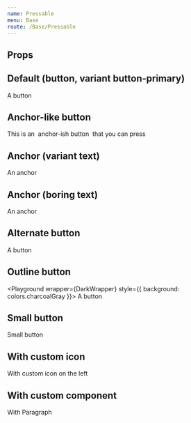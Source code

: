 ```yaml
---
name: Pressable
menu: Base
route: /Base/Pressable
---
```



## Props
<PropsTable of={Pressable} />

## Default (button, variant button-primary)
<Playground wrapper={Wrapper}>
  <Pressable fontSize="button">A button</Pressable>
</Playground>

## Anchor-like button
<Playground wrapper={Wrapper}>
  <Paragraph fontSize="body-xsmall">
    This is an&nbsp;
    <Pressable variant="text" href="#anchor-like-button">anchor-ish button</Pressable>
    &nbsp;that you can press
  </Paragraph>
</Playground>

## Anchor (variant text)
<Playground wrapper={Wrapper}>
  <Pressable as="a" variant="text" href="#anchor-variant-text" fontSize="body">An anchor</Pressable>
</Playground>

## Anchor (boring text)
<Playground wrapper={Wrapper}>
  <Pressable as="a" variant="text-boring" href="#anchor-boring-text" fontSize="body">An anchor</Pressable>
</Playground>

## Alternate button
<Playground wrapper={Wrapper}>
  <Pressable variant="button-alternate" fontSize="button">A button</Pressable>
</Playground>

## Outline button
<Playground wrapper={DarkWrapper} style={{ background: colors.charcoalGray }}>
  <Pressable variant="button-outline" fontSize="button">A button</Pressable>
</Playground>

## Small button
<Playground wrapper={Wrapper}>
  <Pressable fontSize="button-small" small>Small button</Pressable>
</Playground>

## With custom icon
<Playground wrapper={Wrapper}>
  <Pressable fontSize="button" icon="arrow-left" hideArrow>With custom icon on the left</Pressable>
</Playground>

## With custom component
<Playground wrapper={Wrapper}>
  <Pressable fontSize="button" as={Paragraph}>With Paragraph</Pressable>
</Playground>
